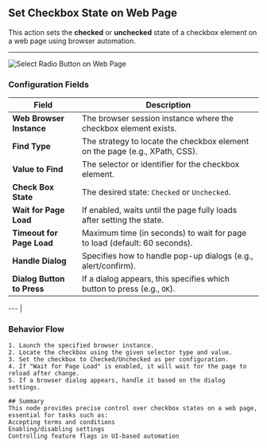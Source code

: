 ## Set Checkbox State on Web Page
This action sets the **checked** or **unchecked** state of a checkbox element on a web page using browser automation.

---
![Select Radio Button on Web Page](../../../assets/browser-automation/set-check-box-state-on-web-page.png)  

### Configuration Fields

| Field                    | Description                                                                 |
|--------------------------|-----------------------------------------------------------------------------|
| **Web Browser Instance** | The browser session instance where the checkbox element exists.             |
| **Find Type**            | The strategy to locate the checkbox element on the page (e.g., XPath, CSS). |
| **Value to Find**        | The selector or identifier for the checkbox element.                        |
| **Check Box State**      | The desired state: `Checked` or `Unchecked`.                                |
| **Wait for Page Load**   | If enabled, waits until the page fully loads after setting the state.       |
| **Timeout for Page Load**| Maximum time (in seconds) to wait for page to load (default: 60 seconds).   |
| **Handle Dialog**        | Specifies how to handle pop-up dialogs (e.g., alert/confirm).               |
| **Dialog Button to Press**| If a dialog appears, this specifies which button to press (e.g., `OK`).     |

---              |

### Behavior Flow

```text
1. Launch the specified browser instance.
2. Locate the checkbox using the given selector type and value.
3. Set the checkbox to Checked/Unchecked as per configuration.
4. If "Wait for Page Load" is enabled, it will wait for the page to reload after change.
5. If a browser dialog appears, handle it based on the dialog settings.

## Summary
This node provides precise control over checkbox states on a web page, essential for tasks such as:
Accepting terms and conditions
Enabling/disabling settings
Controlling feature flags in UI-based automation